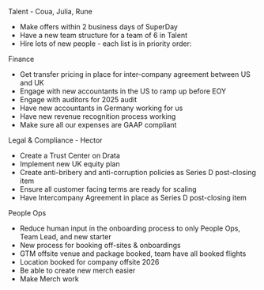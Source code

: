 Talent - Coua, Julia, Rune

* Make offers within 2 business days of SuperDay 
* Have a new team structure for a team of 6 in Talent
* Hire lots of new people - each list is in priority order:

Finance
* Get transfer pricing in place for inter-company agreement between US and UK
* Engage with new accountants in the US to ramp up before EOY 
* Engage with auditors for 2025 audit
* Have new accountants in Germany working for us
* Have new revenue recognition process working 
* Make sure all our expenses are GAAP compliant

Legal & Compliance - Hector

* Create a Trust Center on Drata
* Implement new UK equity plan
* Create anti-bribery and anti-corruption policies as Series D post-closing item
* Ensure all customer facing terms are ready for scaling 
* Have Intercompany Agreement in place as Series D post-closing item

People Ops 

* Reduce human input in the onboarding process to only People Ops, Team Lead, and new starter
* New process for booking off-sites & onboardings 
* GTM offsite venue and package booked, team have all booked flights
* Location booked for company offsite 2026
* Be able to create new merch easier
* Make Merch work 

